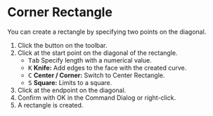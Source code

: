 
# Corner Rectangle

<Reference shortcut='' command='Corner Rectangle' button='Toolbar' />

You can create a rectangle by specifying two points on the diagonal.

1. Click the button <ButtonIcon type="button-corner-rectangle" /> on the toolbar.
2. Click at the start point on the diagonal of the rectangle.
   - <kbd>Tab</kbd> Specify length with a numerical value.
   - <kbd>K</kbd> **Knife:** Add edges to the face with the created curve.
   - <kbd>C</kbd> **Center / Corner:** Switch to Center Rectangle.
   - <kbd>S</kbd> **Square:** Limits to a square.
3. Click at the endpoint on the diagonal.
4. Confirm with OK in the Command Dialog or right-click.
5. A rectangle is created.

